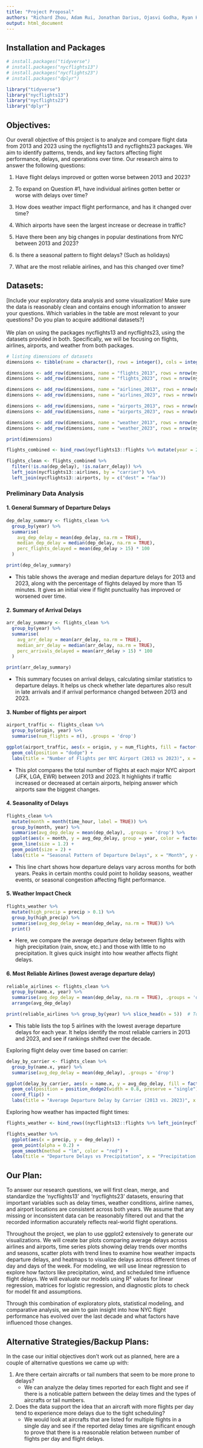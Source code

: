```yaml
---
title: "Project Proposal"
authors: "Richard Zhou, Adam Rui, Jonathan Darius, Ojasvi Godha, Ryan Huang, Isaac Kang"
output: html_document
---
```


## Installation and Packages

```r
# install.packages("tidyverse")
# install.packages("nycflights13")
# install.packages("nycflights23")
# install.packages("dplyr")

library("tidyverse")
library("nycflights13")
library("nycflights23")
library("dplyr")
```

## Objectives:

Our overall objective of this project is to analyze and compare flight data from 2013 and 2023 using the nycflights13 and nycflights23 packages. We aim to identify patterns, trends, and key factors affecting flight performance, delays, and operations over time. Our research aims to answer the following questions:

1.  Have flight delays improved or gotten worse between 2013 and 2023?

2.  To expand on Question #1, have individual airlines gotten better or worse with delays over time?

3.  How does weather impact flight performance, and has it changed over time?

4.  Which airports have seen the largest increase or decrease in traffic?

5.  Have there been any big changes in popular destinations from NYC between 2013 and 2023?

6.  Is there a seasonal pattern to flight delays? (Such as holidays)

7.  What are the most reliable airlines, and has this changed over time?

## Datasets:

[Include your exploratory data analysis and some visualization! Make sure the data is reasonably clean and contains enough information to answer your questions. Which variables in the table are most relevant to your questions? Do you plan to acquire additional datasets?]\
\
We plan on using the packages nycflights13 and nycflights23, using the datasets provided in both. Specifically, we will be focusing on flights, airlines, airports, and weather from both packages.

```r
# listing dimensions of datasets
dimensions <- tibble(name = character(), rows = integer(), cols = integer())

dimensions <- add_row(dimensions, name = "flights_2013", rows = nrow(nycflights13::flights), cols = ncol(nycflights13::flights))
dimensions <- add_row(dimensions, name = "flights_2023", rows = nrow(nycflights23::flights), cols = ncol(nycflights23::flights))

dimensions <- add_row(dimensions, name = "airlines_2013", rows = nrow(nycflights13::airlines), cols = ncol(nycflights13::airlines))
dimensions <- add_row(dimensions, name = "airlines_2023", rows = nrow(nycflights23::airlines), cols = ncol(nycflights23::airlines))

dimensions <- add_row(dimensions, name = "airports_2013", rows = nrow(nycflights13::airports), cols = ncol(nycflights13::airports))
dimensions <- add_row(dimensions, name = "airports_2023", rows = nrow(nycflights23::airports), cols = ncol(nycflights23::airports))

dimensions <- add_row(dimensions, name = "weather_2013", rows = nrow(nycflights13::weather), cols = ncol(nycflights13::weather))
dimensions <- add_row(dimensions, name = "weather_2023", rows = nrow(nycflights23::weather), cols = ncol(nycflights23::weather))

print(dimensions)
```

```r
flights_combined <- bind_rows(nycflights13::flights %>% mutate(year = 2013), nycflights23::flights %>% mutate(year = 2023))

flights_clean <- flights_combined %>%
  filter(!is.na(dep_delay), !is.na(arr_delay)) %>%
  left_join(nycflights13::airlines, by = "carrier") %>%
  left_join(nycflights13::airports, by = c("dest" = "faa"))
```

### Preliminary Data Analysis

#### 1. General Summary of Departure Delays

```r
dep_delay_summary <- flights_clean %>%
  group_by(year) %>%
  summarise(
    avg_dep_delay = mean(dep_delay, na.rm = TRUE),
    median_dep_delay = median(dep_delay, na.rm = TRUE),
    perc_flights_delayed = mean(dep_delay > 15) * 100
  )

print(dep_delay_summary)
```

-   This table shows the average and median departure delays for 2013 and 2023, along with the percentage of flights delayed by more than 15 minutes. It gives an initial view if flight punctuality has improved or worsened over time.

#### 2. Summary of Arrival Delays

```r
arr_delay_summary <- flights_clean %>%
  group_by(year) %>%
  summarise(
    avg_arr_delay = mean(arr_delay, na.rm = TRUE),
    median_arr_delay = median(arr_delay, na.rm = TRUE),
    perc_arrivals_delayed = mean(arr_delay > 15) * 100
  )

print(arr_delay_summary)
```

-   This summary focuses on arrival delays, calculating similar statistics to departure delays. It helps us check whether late departures also result in late arrivals and if arrival performance changed between 2013 and 2023.

#### 3. Number of flights per airport

```r
airport_traffic <- flights_clean %>%
  group_by(origin, year) %>%
  summarise(num_flights = n(), .groups = 'drop')

ggplot(airport_traffic, aes(x = origin, y = num_flights, fill = factor(year))) +
  geom_col(position = "dodge") +
  labs(title = "Number of Flights per NYC Airport (2013 vs 2023)", x = "Airport", y = "Number of Flights", fill = "Year")
```

-   This plot compares the total number of flights at each major NYC airport (JFK, LGA, EWR) between 2013 and 2023. It highlights if traffic increased or decreased at certain airports, helping answer which airports saw the biggest changes.

#### 4. Seasonality of Delays

```r
flights_clean %>%
  mutate(month = month(time_hour, label = TRUE)) %>%
  group_by(month, year) %>%
  summarise(avg_dep_delay = mean(dep_delay), .groups = 'drop') %>%
  ggplot(aes(x = month, y = avg_dep_delay, group = year, color = factor(year))) +
  geom_line(size = 1.2) +
  geom_point(size = 2) +
  labs(title = "Seasonal Pattern of Departure Delays", x = "Month", y = "Avg Departure Delay (mins)", color = "Year")
```

-   This line chart shows how departure delays vary across months for both years. Peaks in certain months could point to holiday seasons, weather events, or seasonal congestion affecting flight performance.

#### 5. Weather Impact Check

```r
flights_weather %>%
  mutate(high_precip = precip > 0.1) %>%
  group_by(high_precip) %>%
  summarise(avg_dep_delay = mean(dep_delay, na.rm = TRUE)) %>%
  print()
```

-   Here, we compare the average departure delay between flights with high precipitation (rain, snow, etc.) and those with little to no precipitation. It gives quick insight into how weather affects flight delays.

#### 6. Most Reliable Airlines (lowest average departure delay)

```r
reliable_airlines <- flights_clean %>%
  group_by(name.x, year) %>%
  summarise(avg_dep_delay = mean(dep_delay, na.rm = TRUE), .groups = 'drop') %>%
  arrange(avg_dep_delay)

print(reliable_airlines %>% group_by(year) %>% slice_head(n = 5))  # Top 5 for each year
```

-   This table lists the top 5 airlines with the lowest average departure delays for each year. It helps identify the most reliable carriers in 2013 and 2023, and see if rankings shifted over the decade.

Exploring flight delay over time based on carrier:

```r
delay_by_carrier <- flights_clean %>%
  group_by(name.x, year) %>%
  summarise(avg_dep_delay = mean(dep_delay), .groups = 'drop')

ggplot(delay_by_carrier, aes(x = name.x, y = avg_dep_delay, fill = factor(year))) +
  geom_col(position = position_dodge2(width = 0.8, preserve = "single")) +
  coord_flip() +
  labs(title = "Average Departure Delay by Carrier (2013 vs. 2023)", x = "Airline", y = "Avg Delay (mins)", fill = "Year")
```

Exploring how weather has impacted flight times:

```r
flights_weather <- bind_rows((nycflights13::flights %>% left_join(nycflights13::weather, by = c("origin", "time_hour"))), (nycflights23::flights %>% left_join(nycflights23::weather, by = c("origin", "time_hour"))))

flights_weather %>%
  ggplot(aes(x = precip, y = dep_delay)) +
  geom_point(alpha = 0.2) +
  geom_smooth(method = "lm", color = "red") +
  labs(title = "Departure Delays vs Precipitation", x = "Precipitation (inches)", y = "Delay (mins)")
```

## Our Plan:

To answer our research questions, we will first clean, merge, and standardize the ‘nycflights13’ and ‘nycflights23’ datasets, ensuring that important variables such as delay times, weather conditions, airline names, and airport locations are consistent across both years. We assume that any missing or inconsistent data can be reasonably filtered out and that the recorded information accurately reflects real-world flight operations.

Throughout the project, we plan to use ggplot2 extensively to generate our visualizations. We will create bar plots comparing average delays across airlines and airports, time series plots showing delay trends over months and seasons, scatter plots with trend lines to examine how weather impacts departure delays, and heatmaps to visualize delays across different times of day and days of the week. For modeling, we will use linear regression to explore how factors like precipitation, wind, and scheduled time influence flight delays. We will evaluate our models using R² values for linear regression, matrices for logistic regression, and diagnostic plots to check for model fit and assumptions.

Through this combination of exploratory plots, statistical modeling, and comparative analysis, we aim to gain insight into how NYC flight performance has evolved over the last decade and what factors have influenced those changes.

## Alternative Strategies/Backup Plans:

In the case our initial objectives don't work out as planned, here are a couple of alternative questions we came up with:

1.  Are there certain aircrafts or tail numbers that seem to be more prone to delays?
    -   We can analyze the delay times reported for each flight and see if there is a noticable pattern between the delay times and the types of aircrafts or tail numbers.
2.  Does the data support the idea that an aircraft with more flights per day tend to experience more delays due to the tight scheduling?
    -   We would look at aircrafts that are listed for multiple flights in a single day and see if the reported delay times are significant enough to prove that there is a reasonable relation between number of flights per day and flight delays.
